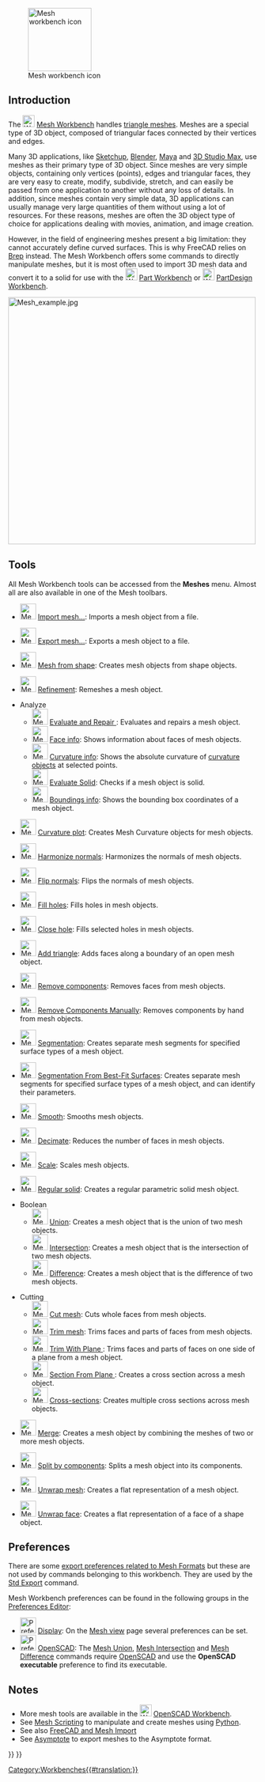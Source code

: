 <languages/>
<translate>

<!--T:25-->
{{Docnav
|[[Material_Workbench|Material Workbench]]
|[[OpenSCAD_Workbench|OpenSCAD Workbench]]
|IconL=Workbench_Material.svg
|IconR=Workbench_OpenSCAD.svg
}}

<!--T:26-->
[[Image:Workbench_Mesh.svg|thumb|128px|Mesh workbench icon]]

</translate>
{{TOCright}}
<translate>

==Introduction== <!--T:27-->

<!--T:1-->
The [[Image:Workbench_Mesh.svg|24px]] [[Mesh_Workbench|Mesh Workbench]] handles [https://en.wikipedia.org/wiki/Triangle_mesh triangle meshes]. Meshes are a special type of 3D object, composed of triangular faces connected by their vertices and edges.

<!--T:4-->
Many 3D applications, like [https://en.wikipedia.org/wiki/Sketchup Sketchup], [https://en.wikipedia.org/wiki/Blender_(software) Blender], [https://en.wikipedia.org/wiki/Maya_(software) Maya] and [https://en.wikipedia.org/wiki/3d_max 3D Studio Max], use meshes as their primary type of 3D object. Since meshes are very simple objects, containing only vertices (points), edges and triangular faces, they are very easy to create, modify, subdivide, stretch, and can easily be passed from one application to another without any loss of details. In addition, since meshes contain very simple data, 3D applications can usually manage very large quantities of them without using a lot of resources. For these reasons, meshes are often the 3D object type of choice for applications dealing with movies, animation, and image creation.

<!--T:5-->
However, in the field of engineering meshes present a big limitation: they cannot accurately define curved surfaces. This is why FreeCAD relies on [[wikipedia:Boundary representation|Brep]] instead. The Mesh Workbench offers some commands to directly manipulate meshes, but it is most often used to import 3D mesh data and convert it to a solid for use with the [[Image:Workbench_Part.svg|24px]] [[Part_Workbench|Part Workbench]] or [[Image:Workbench_PartDesign.svg|24px]] [[PartDesign_Workbench|PartDesign Workbench]].

</translate>
[[Image:Mesh_example.jpg|500px]]
<translate>

==Tools== <!--T:7-->

<!--T:8-->
All Mesh Workbench tools can be accessed from the '''Meshes''' menu. Almost all are also available in one of the Mesh toolbars.

<!--T:28-->
* [[Image:Mesh_Import.svg|32px]] [[Mesh_Import|Import mesh...]]: Imports a mesh object from a file.

<!--T:29-->
* [[Image:Mesh_Export.svg|32px]] [[Mesh_Export|Export mesh...]]: Exports a mesh object to a file.

<!--T:30-->
* [[Image:Mesh_FromPartShape.svg|32px]] [[Mesh_FromPartShape|Mesh from shape]]: Creates mesh objects from shape objects.

<!--T:31-->
* [[Image:Mesh_RemeshGmsh.svg|32px]] [[Mesh_RemeshGmsh|Refinement]]: Remeshes a mesh object.

<!--T:12-->
* Analyze
** [[Image:Mesh_Evaluation.svg|32px]] [[Mesh_Evaluation|Evaluate and Repair ]]: Evaluates and repairs a mesh object.
** [[Image:Mesh_EvaluateFacet.svg|32px]] [[Mesh_EvaluateFacet|Face info]]: Shows information about faces of mesh objects.
** [[Image:Mesh_CurvatureInfo.svg|32px]] [[Mesh_CurvatureInfo|Curvature info]]: Shows the absolute curvature of [[Mesh_VertexCurvature|curvature objects]] at selected points.
** [[Image:Mesh_EvaluateSolid.svg|32px]] [[Mesh_EvaluateSolid|Evaluate Solid]]: Checks if a mesh object is solid.
** [[Image:Mesh_BoundingBox.svg|32px]] [[Mesh_BoundingBox|Boundings info]]: Shows the bounding box coordinates of a mesh object.

<!--T:32-->
* [[Image:Mesh_VertexCurvature.svg|32px]] [[Mesh_VertexCurvature|Curvature plot]]: Creates Mesh Curvature objects for mesh objects.

<!--T:33-->
* [[Image:Mesh_HarmonizeNormals.svg|32px]] [[Mesh_HarmonizeNormals|Harmonize normals]]: Harmonizes the normals of mesh objects.

<!--T:34-->
* [[Image:Mesh_FlipNormals.svg|32px]] [[Mesh_FlipNormals|Flip normals]]: Flips the normals of mesh objects.

<!--T:35-->
* [[Image:Mesh_FillupHoles.svg|32px]] [[Mesh_FillupHoles|Fill holes]]: Fills holes in mesh objects.

<!--T:36-->
* [[Image:Mesh_FillInteractiveHole.svg|32px]] [[Mesh_FillInteractiveHole|Close hole]]: Fills selected holes in mesh objects.

<!--T:37-->
* [[Image:Mesh_AddFacet.svg|32px]] [[Mesh_AddFacet|Add triangle]]: Adds faces along a boundary of an open mesh object.

<!--T:38-->
* [[Image:Mesh_RemoveComponents.svg|32px]] [[Mesh_RemoveComponents|Remove components]]: Removes faces from mesh objects.

<!--T:39-->
* [[Image:Mesh_RemoveCompByHand.svg|32px]] [[Mesh_RemoveCompByHand|Remove Components Manually]]: Removes components by hand from mesh objects.

<!--T:40-->
* [[Image:Mesh_Segmentation.svg|32px]] [[Mesh_Segmentation|Segmentation]]: Creates separate mesh segments for specified surface types of a mesh object.

<!--T:41-->
* [[Image:Mesh_SegmentationBestFit.svg|32px]] [[Mesh_SegmentationBestFit|Segmentation From Best-Fit Surfaces]]: Creates separate mesh segments for specified surface types of a mesh object, and can identify their parameters.

<!--T:42-->
* [[Image:Mesh_Smoothing.svg|32px]] [[Mesh_Smoothing|Smooth]]: Smooths mesh objects.

<!--T:43-->
* [[Image:Mesh_Decimating.svg|32px]] [[Mesh_Decimating|Decimate]]: Reduces the number of faces in mesh objects.

<!--T:44-->
* [[Image:Mesh_Scale.svg|32px]] [[Mesh_Scale|Scale]]: Scales mesh objects.

<!--T:45-->
* [[Image:Mesh_BuildRegularSolid.svg|32px]] [[Mesh_BuildRegularSolid|Regular solid]]: Creates a regular parametric solid mesh object.

<!--T:14-->
* Boolean
** [[Image:Mesh_Union.svg|32px]] [[Mesh_Union|Union]]: Creates a mesh object that is the union of two mesh objects.
** [[Image:Mesh_Intersection.svg|32px]] [[Mesh_Intersection|Intersection]]: Creates a mesh object that is the intersection of two mesh objects.
** [[Image:Mesh_Difference.svg|32px]] [[Mesh_Difference|Difference]]: Creates a mesh object that is the difference of two mesh objects.

<!--T:20-->
* Cutting
** [[Image:Mesh_PolyCut.svg|32px]] [[Mesh_PolyCut|Cut mesh]]: Cuts whole faces from mesh objects.
** [[Image:Mesh_PolyTrim.svg|32px]] [[Mesh_PolyTrim|Trim mesh]]: Trims faces and parts of faces from mesh objects.
** [[Image:Mesh_TrimByPlane.svg|32px]] [[Mesh_TrimByPlane|Trim With Plane ]]: Trims faces and parts of faces on one side of a plane from a mesh object.
** [[Image:Mesh_SectionByPlane.svg|32px]] [[Mesh_SectionByPlane|Section From Plane ]]: Creates a cross section across a mesh object.
** [[Image:Mesh_CrossSections.svg|32px]] [[Mesh_CrossSections|Cross-sections]]: Creates multiple cross sections across mesh objects.

<!--T:46-->
* [[Image:Mesh_Merge.svg|32px]] [[Mesh_Merge|Merge]]: Creates a mesh object by combining the meshes of two or more mesh objects.

<!--T:52-->
* [[Image:Mesh_SplitComponents.svg|32px]] [[Mesh_SplitComponents|Split by components]]: Splits a mesh object into its components.

<!--T:47-->
* [[Image:MeshPart_CreateFlatMesh.svg|32px]] [[MeshPart_CreateFlatMesh|Unwrap mesh]]: Creates a flat representation of a mesh object.

<!--T:48-->
* [[Image:MeshPart_CreateFlatFace.svg|32px]] [[MeshPart_CreateFlatFace|Unwrap face]]: Creates a flat representation of a face of a shape object.

==Preferences== <!--T:18-->

<!--T:50-->
There are some [[Import_Export_Preferences#Mesh_Formats|export preferences related to Mesh Formats]] but these are not used by commands belonging to this workbench. They are used by the [[Std_Export|Std Export]] command.

<!--T:51-->
Mesh Workbench preferences can be found in the following groups in the [[Preferences_Editor|Preferences Editor]]:
* [[Image:Preferences-display.svg|32px]] [[Preferences_Editor#Display|Display]]: On the [[Preferences_Editor#Mesh_view|Mesh view]] page several preferences can be set.
* [[Image:Preferences-openscad.svg|32px]] [[OpenSCAD_Preferences|OpenSCAD]]: The [[Mesh_Union|Mesh Union]], [[Mesh_Intersection|Mesh Intersection]] and [[Mesh_Difference|Mesh Difference]] commands require [http://www.openscad.org/ OpenSCAD] and use the '''OpenSCAD executable''' preference to find its executable.

==Notes== <!--T:16-->

<!--T:17-->
* More mesh tools are available in the [[Image:Workbench_OpenSCAD.svg|24px]] [[OpenSCAD_Workbench|OpenSCAD Workbench]].
* See [[Mesh_Scripting|Mesh Scripting]] to manipulate and create meshes using [[Python|Python]].
* See also [[FreeCAD_and_Mesh_Import|FreeCAD and Mesh Import]]
* See [[Asymptote|Asymptote]] to export meshes to the Asymptote format.


<!--T:10-->
{{Docnav
|[[Material_Workbench|Material Workbench]]
|[[OpenSCAD_Workbench|OpenSCAD Workbench]]
|IconL=Workbench_Material.svg
|IconR=Workbench_OpenSCAD.svg
}}

</translate>
{{Mesh Tools navi{{#translation:}}}}
{{Userdocnavi{{#translation:}}}}
[[Category:Workbenches{{#translation:}}]]